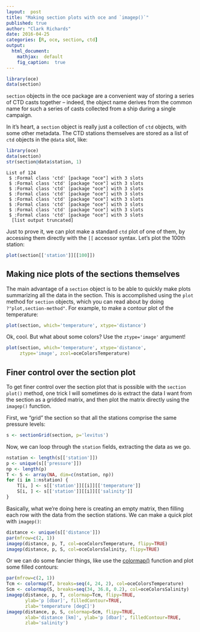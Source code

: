 ```yaml
---
layout:  post
title: "Making section plots with oce and `imagep()`"
published: true
author: "Clark Richards"
date: 2016-04-25
categories: [R, oce, section, ctd]
output:
  html_document:
    mathjax:  default
    fig_caption:  true
---
```


```r
library(oce)
data(section)
```

`section` objects in the oce package are a convenient way of storing a series of CTD casts together -- indeed, the object name derives from the common name for such a series of casts collected from a ship during a single campaign. 

In it's heart, a `section` object is really just a collection of `ctd` objects, with some other metadata. The CTD stations themselves are stored as a list of `ctd` objects in the `@data` slot, like:

```r
library(oce)
data(section)
str(section@data$station, 1)
```

    List of 124
     $ :Formal class 'ctd' [package "oce"] with 3 slots
     $ :Formal class 'ctd' [package "oce"] with 3 slots
     $ :Formal class 'ctd' [package "oce"] with 3 slots
     $ :Formal class 'ctd' [package "oce"] with 3 slots
     $ :Formal class 'ctd' [package "oce"] with 3 slots
     $ :Formal class 'ctd' [package "oce"] with 3 slots
     $ :Formal class 'ctd' [package "oce"] with 3 slots
     $ :Formal class 'ctd' [package "oce"] with 3 slots
      [list output truncated]
    
Just to prove it, we can plot make a standard `ctd` plot of one of them, by accessing them directly with the `[[` accessor syntax. Let's plot the 100th station:
```r
plot(section[['station']][[100]])
```

## Making nice plots of the sections themselves

The main advantage of a `section` object is to be able to quickly make plots summarizing all the data in the section. This is accomplished using the `plot` method for `section` objects, which you can read about by doing `?"plot,section-method"`. For example, to make a contour plot of the temperature:
```r
plot(section, which='temperature', xtype='distance')
```

Ok, cool. But what about some colors? Use the `ztype='image'` argument!
```r
plot(section, which='temperature', xtype='distance',
     ztype='image', zcol=oceColorsTemperature)
```

## Finer control over the section plot

To get finer control over the section plot that is possible with the `section` `plot()` method, one trick I will sometimes do is extract the data I want from the section as a gridded matrix, and then plot the matrix directly using the `imagep()` function.

First, we "grid" the section so that all the stations comprise the same pressure levels:
```r
s <- sectionGrid(section, p='levitus')
```

Now, we can loop through the `station` fields, extracting the data as we go.
```r
nstation <- length(s[['station']])
p <- unique(s[['pressure']])
np <- length(p)
T <- S <- array(NA, dim=c(nstation, np))
for (i in 1:nstation) {
    T[i, ] <- s[['station']][[i]][['temperature']]
    S[i, ] <- s[['station']][[i]][['salinity']]
}
```

Basically, what we're doing here is creating an empty matrix, then filling each row with the data from the section stations. We can make a quick plot with `imagep()`:
```r
distance <- unique(s[['distance']])
par(mfrow=c(2, 1))
imagep(distance, p, T, col=oceColorsTemperature, flipy=TRUE)
imagep(distance, p, S, col=oceColorsSalinity, flipy=TRUE)
```

Or we can do some fancier things, like use the [colormap()](http://clarkrichards.org/r/oce/plotting/colormap/2016/04/09/using-the-oce-colormap-function/) function and plot some filled contours:
```r
par(mfrow=c(2, 1))
Tcm <- colormap(T, breaks=seq(4, 24, 2), col=oceColorsTemperature)
Scm <- colormap(S, breaks=seq(34, 36.8, 0.2), col=oceColorsSalinity)
imagep(distance, p, T, colormap=Tcm, flipy=TRUE,
       ylab='p [dbar]', filledContour=TRUE,
       zlab='temperature [degC]')
imagep(distance, p, S, colormap=Scm, flipy=TRUE,
       xlab='distance [km]', ylab='p [dbar]', filledContour=TRUE,
       zlab='salinity')
```
